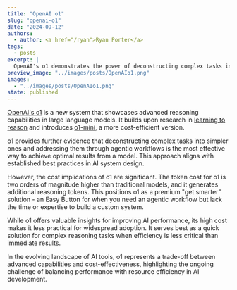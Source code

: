 ```yaml
---
title: "OpenAI o1"
slug: "openai-o1"
date: "2024-09-12"
authors:
  - author: <a href="/ryan">Ryan Porter</a>
tags:
  - posts
excerpt: |
  OpenAI's o1 demonstrates the power of deconstructing complex tasks into simpler ones, but at a significantly higher cost compared to custom-built agentic systems.
preview_image: "../images/posts/OpenAIo1.png"
images:
  - "../images/posts/OpenAIo1.png"
state: published
---
```



<p class="center-full-image">
    <BlogImage className="center-small-image"
        images={props.pageContext.frontmatter.images} 
        name="OpenAIo1.png"
        alt="OpenAI o1: Advanced reasoning system"
    />
</p>

[OpenAI's o1](https://openai.com/o1/) is a new system that showcases advanced reasoning capabilities in large language models. It builds upon research in [learning to reason](https://openai.com/index/learning-to-reason-with-llms/) and introduces [o1-mini](https://openai.com/index/openai-o1-mini-advancing-cost-efficient-reasoning/), a more cost-efficient version.

o1 provides further evidence that deconstructing complex tasks into simpler ones and addressing them through agentic workflows is the most effective way to achieve optimal results from a model. This approach aligns with established best practices in AI system design.

However, the cost implications of o1 are significant. The token cost for o1 is two orders of magnitude higher than traditional models, and it generates additional reasoning tokens. This positions o1 as a premium "get smarter" solution - an Easy Button for when you need an agentic workflow but lack the time or expertise to build a custom system.

While o1 offers valuable insights for improving AI performance, its high cost makes it less practical for widespread adoption. It serves best as a quick solution for complex reasoning tasks when efficiency is less critical than immediate results.

In the evolving landscape of AI tools, o1 represents a trade-off between advanced capabilities and cost-effectiveness, highlighting the ongoing challenge of balancing performance with resource efficiency in AI development.